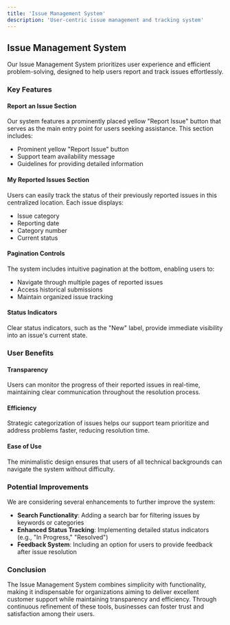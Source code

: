 ```yaml
---
title: 'Issue Management System'
description: 'User-centric issue management and tracking system'
---
```


## Issue Management System

Our Issue Management System prioritizes user experience and efficient problem-solving, designed to help users report and track issues effortlessly.

### Key Features

#### Report an Issue Section

Our system features a prominently placed yellow "Report Issue" button that serves as the main entry point for users seeking assistance. This section includes:
- Prominent yellow "Report Issue" button
- Support team availability message
- Guidelines for providing detailed information

#### My Reported Issues Section

Users can easily track the status of their previously reported issues in this centralized location. Each issue displays:
- Issue category
- Reporting date
- Category number
- Current status

#### Pagination Controls

The system includes intuitive pagination at the bottom, enabling users to:
- Navigate through multiple pages of reported issues
- Access historical submissions
- Maintain organized issue tracking

#### Status Indicators

Clear status indicators, such as the "New" label, provide immediate visibility into an issue's current state.

### User Benefits

#### Transparency
Users can monitor the progress of their reported issues in real-time, maintaining clear communication throughout the resolution process.

#### Efficiency
Strategic categorization of issues helps our support team prioritize and address problems faster, reducing resolution time.

#### Ease of Use
The minimalistic design ensures that users of all technical backgrounds can navigate the system without difficulty.

### Potential Improvements

We are considering several enhancements to further improve the system:

- **Search Functionality**: Adding a search bar for filtering issues by keywords or categories
- **Enhanced Status Tracking**: Implementing detailed status indicators (e.g., "In Progress," "Resolved")
- **Feedback System**: Including an option for users to provide feedback after issue resolution

### Conclusion

The Issue Management System combines simplicity with functionality, making it indispensable for organizations aiming to deliver excellent customer support while maintaining transparency and efficiency. Through continuous refinement of these tools, businesses can foster trust and satisfaction among their users.